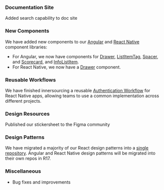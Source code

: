 ### Documentation Site

Added search capability to doc site

### New Components

We have added new components to our [Angular](https://pxblue-components.github.io/angular) and [React Native](https://pxblue-components.github.io/react-native) component libraries:

-   For Angular, we now have components for [Drawer](https://pxblue-components.github.io/angular-dev/?path=/info/components-drawer--readme), [ListItemTag](https://pxblue-components.github.io/angular-dev/?path=/info/components-list-item-tag--readme), [Spacer](https://pxblue-components.github.io/angular-dev/?path=/info/components-spacer--readme), and
    [Scorecard](https://pxblue-components.github.io/angular-dev/?path=/info/components-score-card--readme), and [InfoListItem](https://pxblue-components.github.io/angular-dev/?path=/info/components-info-list-item--readme).
-   For React Native, we now have a [Drawer](https://pxblue-components.github.io/react-native/?path=/info/components-documentation--drawer) component.

### Reusable Workflows

We have finished innersourcing a reusable [Authentication Workflow](https://www.npmjs.com/package/@pxblue/react-native-auth-workflow) for React Native apps, allowing teams to use a common implementation across different projects.

### Design Resources

Published our stickersheet to the Figma community

### Design Patterns

We have migrated a majority of our React design patterns into a [single repository](https://codesandbox.io/s/github/pxblue/react-design-patterns). Angular and React Native design patterns will be migrated into their own repos in R17.

### Miscellaneous

-   Bug fixes and improvements
